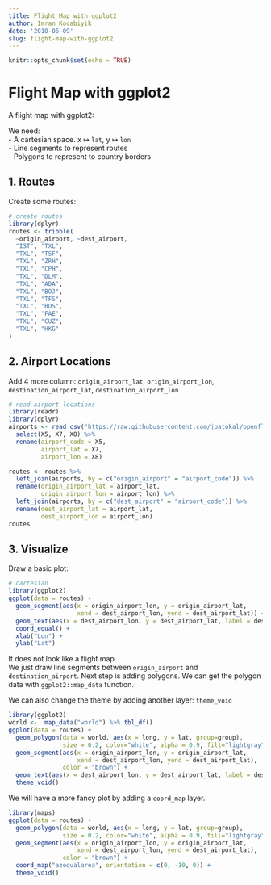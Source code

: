 ```yaml
---
title: Flight Map with ggplot2
author: Imran Kocabiyik
date: '2018-05-09'
slug: flight-map-with-ggplot2
---
```

  
```r
knitr::opts_chunk$set(echo = TRUE)
```

# Flight Map with ggplot2

A flight map with ggplot2:  
  
  We need:  
  - A cartesian space. x $\mapsto$ `lat`, y $\mapsto$ `lon`  
- Line segments to represent routes  
- Polygons to represent to country borders  

## 1. Routes
Create some routes:  
```r
# create routes
library(dplyr)
routes <- tribble(
  ~origin_airport, ~dest_airport,
  "IST", "TXL",
  "TXL", "TSF",
  "TXL", "ZRH",
  "TXL", "CPH",
  "TXL", "DLM",
  "TXL", "ADA",
  "TXL", "BOJ",
  "TXL", "TFS",
  "TXL", "BOS",
  "TXL", "FAE",
  "TXL", "CUZ",
  "TXL", "HKG"
)
```

## 2. Airport Locations

Add 4 more column: `origin_airport_lat`, `origin_airport_lon`, `destination_airport_lat`, `destination_airport_lon`   
```r
# read airport locations
library(readr)
library(dplyr)
airports <- read_csv("https://raw.githubusercontent.com/jpatokal/openflights/master/data/airports.dat", col_names = FALSE) %>% 
  select(X5, X7, X8) %>%
  rename(airport_code = X5,
         airport_lat = X7,
         airport_lon = X8)

routes <- routes %>%
  left_join(airports, by = c("origin_airport" = "airport_code")) %>% 
  rename(origin_airport_lat = airport_lat,
         origin_airport_lon = airport_lon) %>% 
  left_join(airports, by = c("dest_airport" = "airport_code")) %>% 
  rename(dest_airport_lat = airport_lat,
         dest_airport_lon = airport_lon)
routes
```


## 3. Visualize

Draw a basic plot:  
```r
# cartesian
library(ggplot2)
ggplot(data = routes) + 
  geom_segment(aes(x = origin_airport_lon, y = origin_airport_lat,
                   xend = dest_airport_lon, yend = dest_airport_lat)) +
  geom_text(aes(x = dest_airport_lon, y = dest_airport_lat, label = dest_airport)) +
  coord_equal() +
  xlab("Lon") +
  ylab("Lat")
```

It does not look like a flight map.  
We just draw line segments between `origin_airport` and `destination_airport`.  Next step is adding polygons. We can get the polygon data with `ggplot2::map_data` function.  

We can also change the theme by adding another layer: `theme_void`  


```r
library(ggplot2)
world <-  map_data("world") %>% tbl_df()
ggplot(data = routes) + 
  geom_polygon(data = world, aes(x = long, y = lat, group=group), 
               size = 0.2, color="white", alpha = 0.9, fill="lightgray") + 
  geom_segment(aes(x = origin_airport_lon, y = origin_airport_lat,
                   xend = dest_airport_lon, yend = dest_airport_lat),
               color = "brown") +
  geom_text(aes(x = dest_airport_lon, y = dest_airport_lat, label = dest_airport), size = 3) +
  theme_void()
```


We will have a more fancy plot by adding a `coord_map` layer.  
```r
library(maps)
ggplot(data = routes) + 
  geom_polygon(data = world, aes(x = long, y = lat, group=group), 
               size = 0.2, color="white", alpha = 0.9, fill="lightgray") + 
  geom_segment(aes(x = origin_airport_lon, y = origin_airport_lat,
                   xend = dest_airport_lon, yend = dest_airport_lat),
               color = "brown") +
  coord_map("azequalarea", orientation = c(0, -10, 0)) +
  theme_void()
```
